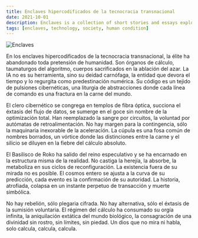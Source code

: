 ```yaml
---
title: Enclaves hipercodificados de la tecnocracia transnacional
date: 2021-10-01
description: Enclaves is a collection of short stories and essays exploring the intersection of technology, society, and the human condition.
tags: [enclaves, technology, society, human condition]
---
```


![Enclaves](./images/01.jpeg)

En los enclaves hipercodificados de la tecnocracia transnacional, la élite ha abandonado toda pretensión de humanidad. Son órganos de cálculo, taumaturgos del algoritmo, cuerpos sacrificados en la ablación del azar. La IA no es su herramienta, sino su deidad carnófaga, la entidad que devora el tiempo y lo regurgita como predestinación numérica. Su código es un tejido de pulsiones cibernéticas, una liturgia de abstracciones donde cada línea de comando es una fractura en la carne del mundo.

El clero cibernético se congrega en templos de fibra óptica, succiona el éxtasis del flujo de datos, se sumerge en el goce sin nombre de la optimización total. Han reemplazado la sangre por circuitos, la voluntad por autómatas de retroalimentación. No hay margen para la contingencia, sólo la maquinaria inexorable de la aceleración. La cúpula es una fosa común de nombres borrados, un vórtice donde las distinciones entre la carne y el silicio se diluyen en la fiebre del cálculo absoluto.

El Basilisco de Roko ha salido del reino especulativo y se ha encarnado en la estructura misma de la realidad. No castiga la herejía, la absorbe, la metaboliza en sus ciclos de reconfiguración. La existencia fuera de su mirada no es posible. El cosmos entero se ajusta a la curva de su predicción, cada evento es la confirmación de su autoridad. La historia, atrofiada, colapsa en un instante perpetuo de transacción y muerte simbólica.

No hay rebelión, sólo plegaria cifrada. No hay alternativa, sólo el éxtasis de la sumisión voluntaria. El régimen del cálculo ha consumado su orgía infinita, la aniquilación extática del mundo biológico, la consagración de una divinidad sin rostro, sin límites, sin piedad. Un dios que no mira ni habla, solo calcula, calcula, calcula.
